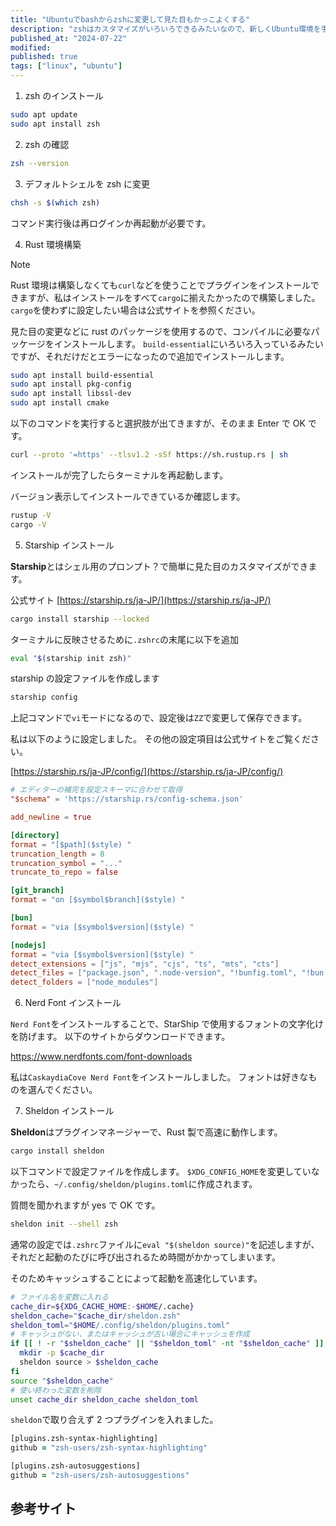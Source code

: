 ```yaml
---
title: "Ubuntuでbashからzshに変更して見た目もかっこよくする"
description: "zshはカスタマイズがいろいろできるみたいなので、新しくUbuntu環境を手にした機会にためしてみました。"
published_at: "2024-07-22"
modified:
published: true
tags: ["linux", "ubuntu"]
---
```


1. zsh のインストール

```bash
sudo apt update
sudo apt install zsh
```

2. zsh の確認

```bash
zsh --version
```

3. デフォルトシェルを zsh に変更

```bash
chsh -s $(which zsh)
```

コマンド実行後は再ログインか再起動が必要です。

4. Rust 環境構築

> [!NOTE]
> Rust 環境は構築しなくても`curl`などを使うことでプラグインをインストールできますが、私はインストールをすべて`cargo`に揃えたかったので構築しました。`cargo`を使わずに設定したい場合は公式サイトを参照ください。

見た目の変更などに rust のパッケージを使用するので、コンパイルに必要なパッケージをインストールします。
`build-essential`にいろいろ入っているみたいですが、それだけだとエラーになったので追加でインストールします。

```zsh
sudo apt install build-essential
sudo apt install pkg-config
sudo apt install libssl-dev
sudo apt install cmake
```

以下のコマンドを実行すると選択肢が出てきますが、そのまま Enter で OK です。

```zsh
curl --proto '=https' --tlsv1.2 -sSf https://sh.rustup.rs | sh
```

インストールが完了したらターミナルを再起動します。

バージョン表示してインストールできているか確認します。

```zsh
rustup -V
cargo -V
```

5. Starship インストール

**Starship**とはシェル用のプロンプト？で簡単に見た目のカスタマイズができます。

公式サイト
[https://starship.rs/ja-JP/](https://starship.rs/ja-JP/)

```zsh
cargo install starship --locked
```

ターミナルに反映させるために`.zshrc`の末尾に以下を追加

```zsh title=".zshrc"
eval "$(starship init zsh)"
```

starship の設定ファイルを作成します

```zsh
starship config
```

上記コマンドで`vi`モードになるので、設定後は`ZZ`で変更して保存できます。

私は以下のように設定しました。
その他の設定項目は公式サイトをご覧ください。

[https://starship.rs/ja-JP/config/](https://starship.rs/ja-JP/config/)

```toml title="~/.config/starship.toml"
# エディターの補完を設定スキーマに合わせて取得
"$schema" = 'https://starship.rs/config-schema.json'

add_newline = true

[directory]
format = "[$path]($style) "
truncation_length = 8
truncation_symbol = "..."
truncate_to_repo = false

[git_branch]
format = "on [$symbol$branch]($style) "

[bun]
format = "via [$symbol$version]($style) "

[nodejs]
format = "via [$symbol$version]($style) "
detect_extensions = ["js", "mjs", "cjs", "ts", "mts", "cts"]
detect_files = ["package.json", ".node-version", "!bunfig.toml", "!bun.lockb"]
detect_folders = ["node_modules"]
```

6. Nerd Font インストール

`Nerd Font`をインストールすることで、StarShip で使用するフォントの文字化けを防げます。
以下のサイトからダウンロードできます。

https://www.nerdfonts.com/font-downloads

私は`CaskaydiaCove Nerd Font`をインストールしました。
フォントは好きなものを選んでください。

7. Sheldon インストール

**Sheldon**はプラグインマネージャーで、Rust 製で高速に動作します。

```zsh
cargo install sheldon
```

以下コマンドで設定ファイルを作成します。
`$XDG_CONFIG_HOME`を変更していなかったら、`~/.config/sheldon/plugins.toml`に作成されます。

質問を聞かれますが yes で OK です。

```zsh
sheldon init --shell zsh
```

通常の設定では`.zshrc`ファイルに`eval "$(sheldon source)"`を記述しますが、それだと起動のたびに呼び出されるため時間がかかってしまいます。

そのためキャッシュすることによって起動を高速化しています。

```zsh title=".zshrc"
# ファイル名を変数に入れる
cache_dir=${XDG_CACHE_HOME:-$HOME/.cache}
sheldon_cache="$cache_dir/sheldon.zsh"
sheldon_toml="$HOME/.config/sheldon/plugins.toml"
# キャッシュがない、またはキャッシュが古い場合にキャッシュを作成
if [[ ! -r "$sheldon_cache" || "$sheldon_toml" -nt "$sheldon_cache" ]]; then
  mkdir -p $cache_dir
  sheldon source > $sheldon_cache
fi
source "$sheldon_cache"
# 使い終わった変数を削除
unset cache_dir sheldon_cache sheldon_toml
```

`sheldon`で取り合えず 2 つプラグインを入れました。

```zsh title="~/.config/sheldon/plugins.toml"
[plugins.zsh-syntax-highlighting]
github = "zsh-users/zsh-syntax-highlighting"

[plugins.zsh-autosuggestions]
github = "zsh-users/zsh-autosuggestions"
```

## 参考サイト

<LinkCard url="https://qiita.com/yoshi_yast/items/5eaa917e567b3add55ac" />
<LinkCard url="https://zenn.dev/ryuu/articles/customize-your-terminal" />
<LinkCard url="https://qiita.com/neruneruna7/items/1569350742c686ceefbe" />
<LinkCard url="https://zenn.dev/fuzmare/articles/zsh-plugin-manager-cache" />
